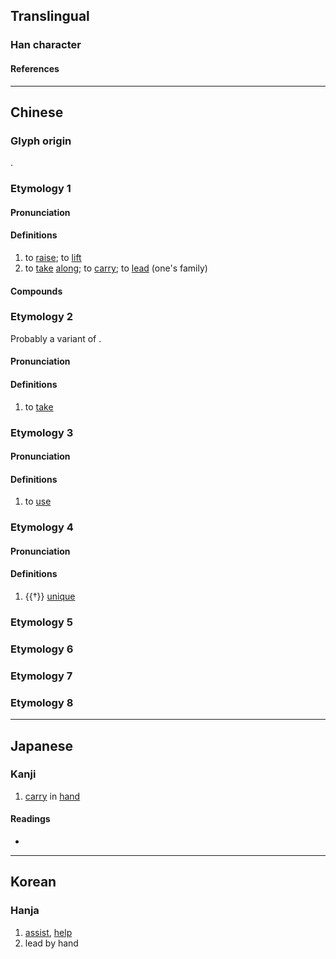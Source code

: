 {{character info/new}}
==Translingual==

===Han character===
{{Han char|rn=64|rad=手|as=06|sn=10|four=57502|canj=QHQ|ids=⿱㓞手}}

====References====
{{Han ref|kx=0429.220|dkj=12035|dj=0779.010|hdz=31863.010|uh=6308}}

----

==Chinese==

===Glyph origin===
{{Han etym}}
{{Han compound|㓞|手|ls=psc|c1=p|c2=s|t2=hand}}.

===Etymology 1===
{{zh-forms}}

====Pronunciation====
{{zh-pron
|m=qiè
|c=kit3,hit3
|mn=khiat
|mn-t=kiag4/kiêg4
|mc=y
|oc=y
|cat=v
}}
{{attn|zh|Min Nan hia̍t, khoe̍h, khoeh?}}

====Definitions====
{{zh-hanzi}}

# to [[raise]]; to [[lift]]
# to [[take]] [[along]]; to [[carry]]; to [[lead]] (one's family)

====Compounds====
{{zh-der|左挈右提|帶挈|左提右挈|挈瓶之知|挈領|拖男挈女|挈帶|挈挈|挈榼提壺|提挈|挈壺|攜雲挈雨|挈屐而歸|攜老挈幼|攜男挈女|挈眷|挈瓶小智|挈瓶|提綱挈領}}

===Etymology 2===
{{zh-forms|alt=提,摕}}
Probably a variant of {{zh-l|提|the̍h|to take}}.

====Pronunciation====
{{zh-pron
|mn=tw:khe̍h
|cat=v
}}

====Definitions====
{{zh-hanzi}}

# {{lb|zh|Taiwan Min Nan}} to [[take]]


===Etymology 3===

====Pronunciation====
{{zh-pron
|md=kĕk
|cat=v
}}

====Definitions====
{{zh-hanzi}}

# {{lb|zh|Min Dong}} to [[use]]



===Etymology 4===
{{zh-forms}}

====Pronunciation====
{{zh-pron
|m=jiá
|cat=a
}}

====Definitions====
{{zh-hanzi}}

# {{†}} [[unique]]

===Etymology 5===
{{zh-see|契|v}}

===Etymology 6===
{{zh-see|𦸉|v}}

===Etymology 7===
{{zh-see|觢|v}}

===Etymology 8===
{{zh-see|𤲍|v}}

----

==Japanese==

===Kanji===
{{ja-kanji|grade=|rs=手06}}

# [[carry]] in [[hand]]

====Readings====
* {{ja-readings|on=[[けつ]] (ketsu), [[けい]] (kei)|kun=[[ひっさげる]] (hissageru)}}

----

==Korean==

===Hanja===
{{ko-hanja|hangeul=[[설]], [[계]]|eumhun=|rv=seol, gye|mr=sŏl, kye|y=sel, kyey}}

# [[assist]], [[help]]
# lead by hand